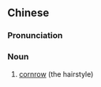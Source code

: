 {{also|玉米垄}}
==Chinese==
{{zh-forms|s=玉米垄|type=21}}

===Pronunciation===
{{zh-pron
|m=yùmǐlǒng
|cat=n
}}

===Noun===
{{zh-noun}}

# [[cornrow]] (the hairstyle)